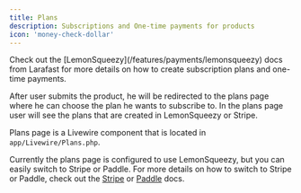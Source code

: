 ```yaml
---
title: Plans
description: Subscriptions and One-time payments for products
icon: 'money-check-dollar'
---
```


<Tip>
Check out the [LemonSqueezy](/features/payments/lemonsqueezy) docs from Larafast for more details on how to create subscription plans and one-time payments.
</Tip>

After user submits the product, he will be redirected to the plans page where he can choose the plan he wants to subscribe to.
In the plans page user will see the plans that are created in LemonSqueezy or Stripe.

Plans page is a Livewire component that is located in `app/Livewire/Plans.php`.

Currently the plans page is configured to use LemonSqueezy, but you can easily switch to Stripe or Paddle.
For more details on how to switch to Stripe or Paddle, check out the [Stripe](/features/payments/stripe) or [Paddle](/features/payments/paddle) docs.

